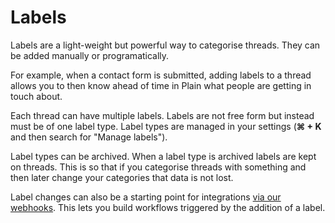# Labels

Labels are a light-weight but powerful way to categorise threads. They can be added manually or programatically.

For example, when a contact form is submitted, adding labels to a thread allows you to then know ahead of time in Plain what people are getting in touch about.

Each thread can have multiple labels. Labels are not free form but instead must be of one label type. Label types are managed in your settings (**⌘ + K** and then search for "Manage labels").

Label types can be archived. When a label type is archived labels are kept on threads. This is so that if you categorise threads with something and then later change your categories that data is not lost.

Label changes can also be a starting point for integrations [via our webhooks](/webhooks/thread-labels-changed). This lets you build workflows triggered by the addition of a label.
